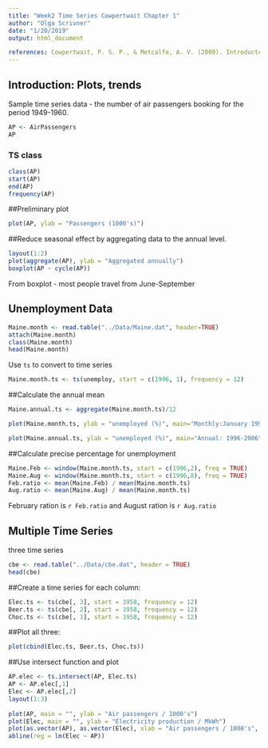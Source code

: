 ```yaml
---
title: "Week2 Time Series Cowpertwait Chapter 1"
author: "Olga Scrivner"
date: "1/20/2019"
output: html_document

references: Cowpertwait, P. S. P., & Metcalfe, A. V. (2009). Introductory Time Series with R. (Ch.1) New York: Springer. https://doi.org/10.1007/978-0-387-88698-5. 
---
```


## Introduction: Plots, trends
Sample time series data - the number of air passengers booking for the period 1949-1960.
```r
AP <- AirPassengers
AP
```

### TS class
```r
class(AP)
start(AP)
end(AP)
frequency(AP)
```
##Preliminary plot
```r
plot(AP, ylab = "Passengers (1000's)")
```

##Reduce seasonal effect by aggregating data to the annual level. 
```r
layout(1:2)
plot(aggregate(AP), ylab = "Aggregated annually")
boxplot(AP ~ cycle(AP))
```
From boxplot - most people travel from June-September

## Unemployment Data
```r
Maine.month <- read.table("../Data/Maine.dat", header=TRUE)
attach(Maine.month)
class(Maine.month)
head(Maine.month)
```

Use `ts` to convert to time series
```r
Maine.month.ts <- ts(unemploy, start = c(1996, 1), frequency = 12)
```

##Calculate the annual mean

```r
Maine.annual.ts <- aggregate(Maine.month.ts)/12

plot(Maine.month.ts, ylab = "unemployed (%)", main="Monthly:January 1996-August 2006")

plot(Maine.annual.ts, ylab = "unemployed (%)", main="Annual: 1996-2006")

```
##Calculate precise percentage for unemployment

```r
Maine.Feb <- window(Maine.month.ts, start = c(1996,2), freq = TRUE)
Maine.Aug <- window(Maine.month.ts, start = c(1996,8), freq = TRUE)
Feb.ratio <- mean(Maine.Feb) / mean(Maine.month.ts)
Aug.ratio <- mean(Maine.Aug) / mean(Maine.month.ts)
```
February ration is `r Feb.ratio` and August ration is `r Aug.ratio`

## Multiple Time Series
three time series
```r
cbe <- read.table("../Data/cbe.dat", header = TRUE)
head(cbe)
```
##Create a time series for each column:
```r
Elec.ts <- ts(cbe[, 3], start = 1958, frequency = 12)
Beer.ts <- ts(cbe[, 2], start = 1958, frequency = 12)
Choc.ts <- ts(cbe[, 1], start = 1958, frequency = 12)
```
##Plot all three:
```r
plot(cbind(Elec.ts, Beer.ts, Choc.ts))
```

##Use intersect function and plot
```r
AP.elec <- ts.intersect(AP, Elec.ts)
AP <- AP.elec[,1]
Elec <- AP.elec[,2]
layout(1:3) 
  
plot(AP, main = "", ylab = "Air passengers / 1000's") 
plot(Elec, main = "", ylab = "Electricity production / MkWh")
plot(as.vector(AP), as.vector(Elec), xlab = "Air passengers / 1000's", ylab = "Electricity production / MWh")
abline(reg = lm(Elec ~ AP))
```

